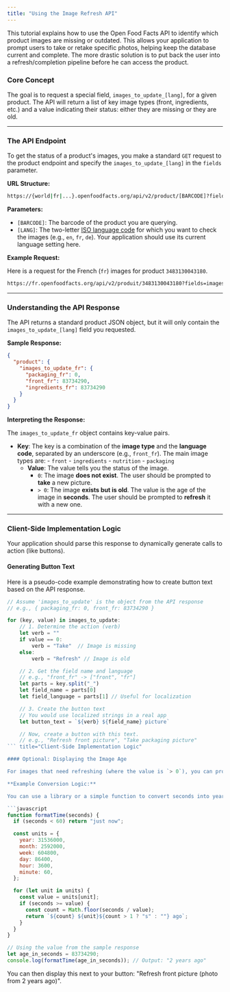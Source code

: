 ```yaml
---
title: "Using the Image Refresh API"
---
```


This tutorial explains how to use the Open Food Facts API to identify which product images are missing or outdated. This allows your application to prompt users to take or retake specific photos, helping keep the database current and complete. The more drastic solution is to put back the user into a refresh/completion pipeline before he can access the product.

### Core Concept

The goal is to request a special field, `images_to_update_[lang]`, for a given product. The API will return a list of key image types (front, ingredients, etc.) and a value indicating their status: either they are missing or they are old.

---

### The API Endpoint

To get the status of a product's images, you make a standard `GET` request to the product endpoint and specify the `images_to_update_[lang]` in the `fields` parameter.

**URL Structure:**

```sh title="The API Endpoint"
https://{world|fr|...}.openfoodfacts.org/api/v2/product/[BARCODE]?fields=images_to_update_[LANG]
```

**Parameters:**

- `[BARCODE]`: The barcode of the product you are querying.
- `[LANG]`: The two-letter [ISO language code](https://static.openfoodfacts.org/data/taxonomies/languages.json) for which you want to check the images (e.g., `en`, `fr`, `de`). Your application should use its current language setting here.

**Example Request:**

Here is a request for the French (`fr`) images for product `3483130043180`.

```sh title="The API Endpoint"
https://fr.openfoodfacts.org/api/v2/produit/3483130043180?fields=images_to_update_fr
```

---

### Understanding the API Response

The API returns a standard product JSON object, but it will only contain the `images_to_update_[lang]` field you requested.

**Sample Response:**

```json title="Understanding the API Response"
{
  "product": {
    "images_to_update_fr": {
      "packaging_fr": 0,
      "front_fr": 83734290,
      "ingredients_fr": 83734290
    }
  }
}
```

**Interpreting the Response:**

The `images_to_update_fr` object contains key-value pairs.

- **Key**: The key is a combination of the **image type** and the **language code**, separated by an underscore (e.g., `front_fr`). The main image types are: - `front` - `ingredients` - `nutrition` - `packaging`
  - **Value**: The value tells you the status of the image.
    - `0`: The image **does not exist**. The user should be prompted to **take** a new picture.
    - `> 0`: The image **exists but is old**. The value is the age of the image in **seconds**. The user should be prompted to **refresh** it with a new one.

---

### Client-Side Implementation Logic

Your application should parse this response to dynamically generate calls to action (like buttons).

#### Generating Button Text

Here is a pseudo-code example demonstrating how to create button text based on the API response.

```js title="Client-Side Implementation Logic"
// Assume 'images_to_update' is the object from the API response
// e.g., { packaging_fr: 0, front_fr: 83734290 }

for (key, value) in images_to_update:
    // 1. Determine the action (verb)
    let verb = ""
    if value == 0:
        verb = "Take"  // Image is missing
    else:
        verb = "Refresh" // Image is old

    // 2. Get the field name and language
    // e.g., "front_fr" -> ["front", "fr"]
    let parts = key.split("_")
    let field_name = parts[0]
    let field_language = parts[1] // Useful for localization

    // 3. Create the button text
    // You would use localized strings in a real app
    let button_text = `${verb} ${field_name} picture`

    // Now, create a button with this text.
    // e.g., "Refresh front picture", "Take packaging picture"
``` title="Client-Side Implementation Logic"

#### Optional: Displaying the Image Age

For images that need refreshing (where the value is `> 0`), you can provide more context to the user by converting the age in seconds to a human-readable format.

**Example Conversion Logic:**

You can use a library or a simple function to convert seconds into years, months, days, etc.

```javascript
function formatTime(seconds) {
  if (seconds < 60) return "just now";

  const units = {
    year: 31536000,
    month: 2592000,
    week: 604800,
    day: 86400,
    hour: 3600,
    minute: 60,
  };

  for (let unit in units) {
    const value = units[unit];
    if (seconds >= value) {
      const count = Math.floor(seconds / value);
      return `${count} ${unit}${count > 1 ? "s" : ""} ago`;
    }
  }
}

// Using the value from the sample response
let age_in_seconds = 83734290;
console.log(formatTime(age_in_seconds)); // Output: "2 years ago"
```

You can then display this next to your button: "Refresh front picture (photo from 2 years ago)".
